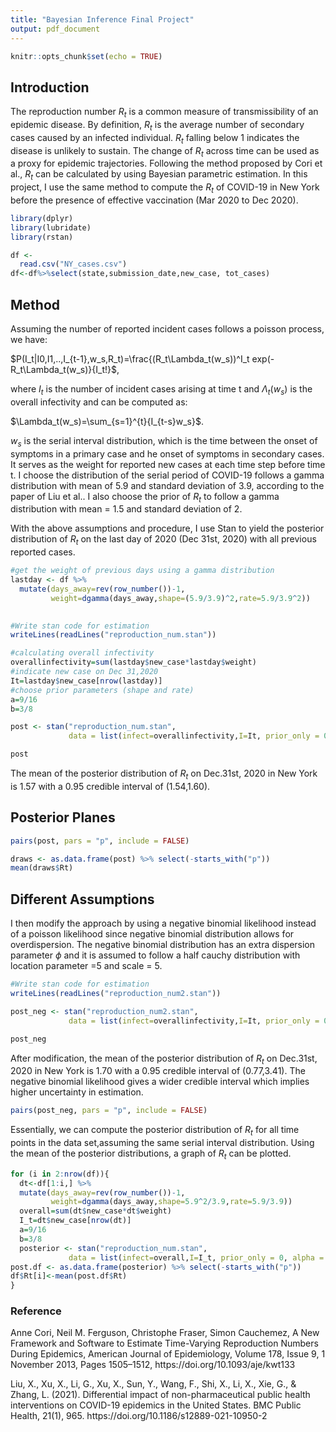---
title: "Bayesian Inference Final Project"
output: pdf_document
---

```{r setup, include=FALSE}
knitr::opts_chunk$set(echo = TRUE)
```



## Introduction

The reproduction number $R_t$ is a common measure of transmissibility of an epidemic disease. By definition, $R_t$ is the average number of secondary cases caused by an infected individual. $R_t$ falling below 1 indicates the disease is unlikely to sustain. The change of $R_t$ across time can be used as a proxy for epidemic trajectories. Following the method proposed by Cori et al., $R_t$ can be calculated by using Bayesian parametric estimation. In this project, I use the same method to compute the $R_t$ of COVID-19 in New York before the presence of effective vaccination (Mar 2020 to Dec 2020). 


```{r,warning=FALSE,message=FALSE}
library(dplyr)
library(lubridate)
library(rstan)

```

```{r}
df <- 
  read.csv("NY_cases.csv") 
df<-df%>%select(state,submission_date,new_case, tot_cases)
```

## Method

Assuming the number of reported incident cases follows a poisson process, we have:

$P(I_t|I0,I1,..,I_{t-1},w_s,R_t)=\frac{(R_t\Lambda_t(w_s))^I_t exp(-R_t\Lambda_t(w_s)}{I_t!}$,

where $I_t$ is the number of incident cases arising at time t and
$\Lambda_t(w_s)$ is the overall infectivity and can be computed as:

$\Lambda_t(w_s)=\sum_{s=1}^{t}{I_{t-s}w_s}$.

$w_s$ is the serial interval distribution, which is the time between the onset of symptoms in a primary case and he onset of symptoms in secondary cases. It serves as the weight for reported new cases at each time step before time t. 
I choose the distribution of the serial period of COVID-19 follows a gamma distribution with mean of 5.9 and standard deviation of 3.9, according to the paper of Liu et al.. I also choose the prior of $R_t$ to follow a gamma distribution with mean = 1.5 and standard deviation of 2.

With the above assumptions and procedure, I use Stan to yield the posterior distribution of $R_t$ on the last day of 2020 (Dec 31st, 2020) with all previous reported cases.
 
```{r}
#get the weight of previous days using a gamma distribution
lastday <- df %>% 
  mutate(days_away=rev(row_number())-1,
         weight=dgamma(days_away,shape=(5.9/3.9)^2,rate=5.9/3.9^2))
  
```


```{r, comment="", echo = FALSE}
#Write stan code for estimation
writeLines(readLines("reproduction_num.stan"))
```


```{r}
#calculating overall infectivity  
overallinfectivity=sum(lastday$new_case*lastday$weight)
#indicate new case on Dec 31,2020
It=lastday$new_case[nrow(lastday)]
#choose prior parameters (shape and rate)
a=9/16
b=3/8
```


```{r, Stan, results = "hide", message = FALSE, warning = FALSE}
post <- stan("reproduction_num.stan",   
             data = list(infect=overallinfectivity,I=It, prior_only = 0, alpha = a, beta=b))
```

```{r}
post
```
The mean of the posterior distribution of $R_t$ on Dec.31st, 2020 in New York is 1.57 with a 0.95 credible interval of (1.54,1.60).


## Posterior Planes

```{r, fig.width=10, fig.height=5, small.mar = TRUE}
pairs(post, pars = "p", include = FALSE) 
```
```{r}
draws <- as.data.frame(post) %>% select(-starts_with("p"))
mean(draws$Rt)
```

## Different Assumptions 

I then modify the approach by using a negative binomial likelihood instead of a poisson likelihood since negative binomial distribution allows for overdispersion. The negative binomial distribution has an extra dispersion parameter $\phi$ and it is assumed to follow a half cauchy distribution with location parameter =5 and scale = 5.

```{r, comment="", echo = FALSE}
#Write stan code for estimation
writeLines(readLines("reproduction_num2.stan"))
```


```{r, results = "hide", message = FALSE, warning = FALSE}
post_neg <- stan("reproduction_num2.stan",   
             data = list(infect=overallinfectivity,I=It, prior_only = 0, alpha = a, beta=b, mu=5,sigma=5))
```
```{r}
post_neg
```

After modification, the mean of the posterior distribution of $R_t$ on Dec.31st, 2020 in New York is 1.70 with a 0.95 credible interval of (0.77,3.41). The negative binomial likelihood gives a wider credible interval which implies higher uncertainty in estimation. 

```{r, fig.width=10, fig.height=5, small.mar = TRUE}
pairs(post_neg, pars = "p", include = FALSE) 
```




Essentially, we can compute the posterior distribution of $R_t$ for all time points in the data set,assuming the same serial interval distribution. Using the mean of the posterior distributions, a graph of $R_t$ can be plotted.

```{r, loop,eval=FALSE}
for (i in 2:nrow(df)){
  dt<-df[1:i,] %>% 
  mutate(days_away=rev(row_number())-1,
         weight=dgamma(days_away,shape=5.9^2/3.9,rate=5.9/3.9))
  overall=sum(dt$new_case*dt$weight)
  I_t=dt$new_case[nrow(dt)]
  a=9/16
  b=3/8
  posterior <- stan("reproduction_num.stan",   
             data = list(infect=overall,I=I_t, prior_only = 0, alpha = a, beta=b))
post.df <- as.data.frame(posterior) %>% select(-starts_with("p"))
df$Rt[i]<-mean(post.df$Rt)
}

```


### Reference

Anne Cori, Neil M. Ferguson, Christophe Fraser, Simon Cauchemez, A New Framework and Software to Estimate Time-Varying Reproduction Numbers During Epidemics, American Journal of Epidemiology, Volume 178, Issue 9, 1 November 2013, Pages 1505–1512, https://doi.org/10.1093/aje/kwt133

Liu, X., Xu, X., Li, G., Xu, X., Sun, Y., Wang, F., Shi, X., Li, X., Xie, G., & Zhang, L. (2021). Differential impact of non-pharmaceutical public health interventions on COVID-19 epidemics in the United States. BMC Public Health, 21(1), 965. https://doi.org/10.1186/s12889-021-10950-2


